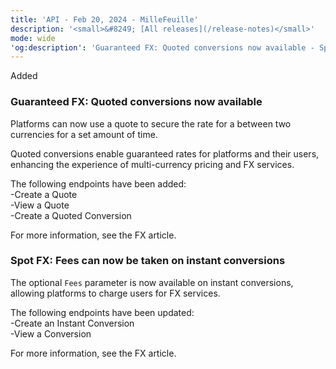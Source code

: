 ```yaml
---  
title: 'API - Feb 20, 2024 - MilleFeuille'  
description: '<small>&#8249; [All releases](/release-notes)</small>'  
mode: wide  
'og:description': 'Guaranteed FX: Quoted conversions now available - Spot FX: Fees can now be taken on instant conversions'  
---  
```


  
<div class="pill pill-green rn-pill">Added</div> 
  
### Guaranteed FX: Quoted conversions now available  

Platforms can now use a quote to secure the rate for a <Conversion content="conversion" /> between two currencies for a set amount of time.  

Quoted conversions enable guaranteed rates for platforms and their users, enhancing the experience of multi-currency pricing and FX services.  

The following endpoints have been added:   
-Create a Quote  
-View a Quote  
-Create a Quoted Conversion  

For more information, see the FX article.  
  
### Spot FX: Fees can now be taken on instant conversions  

The optional `Fees` parameter is now available on instant conversions, allowing platforms to charge users for FX services.  

The following endpoints have been updated:   
-Create an Instant Conversion  
-View a Conversion  

For more information, see the FX article. 